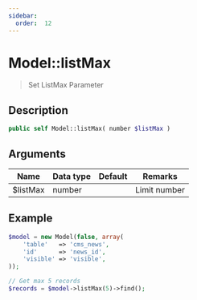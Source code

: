 ```yaml
---
sidebar:
  order:  12
---
```


# Model::listMax

> Set ListMax Parameter

## Description

```php
public self Model::listMax( number $listMax )
```

## Arguments

| Name     | Data type | Default | Remarks      |
| -------- | --------- | ------- | ------------ |
| $listMax | number    |         | Limit number |

## Example

```php title="Controller"
$model = new Model(false, array(
    'table'   => 'cms_news',
    'id'      => 'news_id',
    'visible' => 'visible',
));

// Get max 5 records
$records = $model->listMax(5)->find();
```
